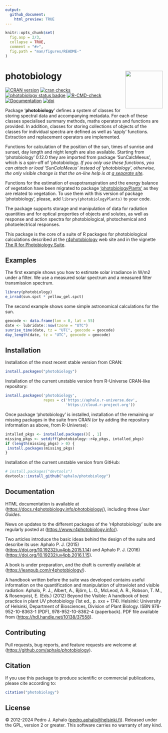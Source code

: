 ```yaml
---
output:
  github_document:
    html_preview: TRUE
---
```


```r
knitr::opts_chunk$set(
  fig.asp = 2/3,
  collapse = TRUE,
  comment = "#>",
  fig.path = "man/figures/README-"
)
```

# photobiology <img src="man/figures/logo.png" align="right" width="120"/>

<!-- badges: start -->
 [![CRAN version](https://www.r-pkg.org/badges/version-last-release/photobiology)](https://cran.r-project.org/package=photobiology) [![cran checks](https://badges.cranchecks.info/worst/photobiology.svg)](https://cran.r-project.org/web/checks/check_results_photobiology.html)
[![photobiology status badge](https://aphalo.r-universe.dev/badges/photobiology)](https://aphalo.r-universe.dev/photobiology)
[![R-CMD-check](https://github.com/aphalo/photobiology/workflows/R-CMD-check/badge.svg)](https://github.com/aphalo/photobiology/actions)
[![Documentation](https://img.shields.io/badge/documentation-photobiology-informational.svg)](https://docs.r4photobiology.info/photobiology/)
[![doi](https://img.shields.io/badge/doi-10.32614/CRAN.package.photobiology-blue.svg)](https://doi.org/10.32614/CRAN.package.photobiology)
<!-- badges: end -->
  
Package '**photobiology**' defines a system of classes for storing spectral data and accompanying metadata. For each of these classes specialised summary methods, maths operators and functions are provided. In addition, classes for storing collections of objects of the classes for individual spectra are defined as well as 'apply' functions. Extraction and replacement operators are implemented.

Functions for calculation of the position of the sun, times of sunrise and sunset, day length and night length are also available. Starting from 'photobiology' 0.12.0 they are imported from package 'SunCalcMeeus', which is a spin-off of 'photobiology. _If you only use these functions, you can attach or load 'SunCalcMeeus' instead of 'photobiology', otherwise, the only visible change is that the on-line help is at [a separate site](https://docs.r4photobiology.info/SunCalcMeeus/)._

Functions for the estimation of evapotranspiration and the energy balance of vegetation have been migrated to package ['photobiologyPlants'](https://docs.r4photobiology.info/photobiologyPlants/) as they are related to vegetation. To use them with this version of package 'photobiology', please, add `library(photobiologyPlants)` to your code.

The package supports storage and manipulation of data for radiation quantities and for optical properties of objects and solutes, as well as response and action spectra for photobiological, photochemical and photoelectrical responses.

This package is the core of a suite of R packages for photobiological calculations described at the [r4photobiology](https://www.r4photobiology.info) web site and in the vignette [The R for Photobiology Suite](https://docs.r4photobiology.info/photobiology/articles/userguide-0-r4p-introduction.html).

## Examples

The first example shows you how to estimate solar irradiance in W/m2 under a filter. We use a measured solar spectrum and a measured filter transmission spectrum.

```r
library(photobiology)
e_irrad(sun.spct * yellow_gel.spct)
```

The second example shows some simple astronomical calculations for the sun.

```r
geocode <- data.frame(lon = 0, lat = 55)
date <- lubridate::now(tzone = "UTC")
sunrise_time(date, tz = "UTC", geocode = geocode)
day_length(date, tz = "UTC", geocode = geocode)
```

## Installation

Installation of the most recent stable version from CRAN:

```r
install.packages("photobiology")
```

Installation of the current unstable version from R-Universe CRAN-like repository:

```r
install.packages('photobiology', 
                 repos = c('https://aphalo.r-universe.dev', 
                           'https://cloud.r-project.org'))
```

Once package 'photobiology' is installed, installation of the remaining or missing packages in the suite from CRAN (or by adding the repository information as above, from R-Universe):

```r
intalled_pkgs <- installed.packages()[ , 1]
missing_pkgs <- setdiff(photobiology::r4p_pkgs, intalled_pkgs)
if (length(missing_pkgs) > 0) {
 install.packages(missing_pkgs)
}
```

Installation of the current unstable version from GitHub:

```r
# install.packages("devtools")
devtools::install_github("aphalo/photobiology")
```

## Documentation

HTML documentation is available at (<https://docs.r4photobiology.info/photobiology/>), including three *User Guides*.

News on updates to the different packages of the 'r4photobiology' suite are regularly posted at (<https://www.r4photobiology.info/>).

Two articles introduce the basic ideas behind the design of the suite and describe its use: Aphalo P. J. (2015) (<https://doi.org/10.19232/uv4pb.2015.1.14>) and Aphalo P. J. (2016) (<https://doi.org/10.19232/uv4pb.2016.1.15>).

A book is under preparation, and the draft is currently available at (<https://leanpub.com/r4photobiology/>).

A handbook written before the suite was developed contains useful information on the quantification and manipulation of ultraviolet and visible radiation: Aphalo, P. J., Albert, A., Björn, L. O., McLeod, A. R., Robson, T. M., & Rosenqvist, E. (Eds.) (2012) Beyond the Visible: A handbook of best practice in plant UV photobiology (1st ed., p. xxx + 174). Helsinki: University of Helsinki, Department of Biosciences, Division of Plant Biology. ISBN 978-952-10-8363-1 (PDF), 978-952-10-8362-4 (paperback). PDF file available from (<https://hdl.handle.net/10138/37558>).

## Contributing

Pull requests, bug reports, and feature requests are welcome at (<https://github.com/aphalo/photobiology>).

## Citation

If you use this package to produce scientific or commercial publications, please cite according to:

```r
citation("photobiology")
```

## License

© 2012-2024 Pedro J. Aphalo ([pedro.aphalo\@helsinki.fi](mailto:pedro.aphalo@helsinki.fi){.email}). Released under the GPL, version 2 or greater. This software carries no warranty of any kind.
